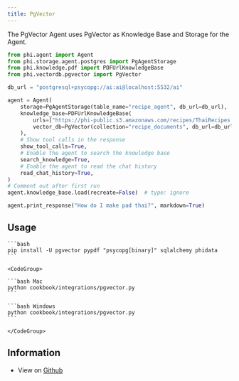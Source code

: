 ```yaml
---
title: PgVector
---
```


The PgVector Agent uses PgVector as Knowledge Base and Storage for the Agent.

```python cookbook/integrations/pgvector.py
from phi.agent import Agent
from phi.storage.agent.postgres import PgAgentStorage
from phi.knowledge.pdf import PDFUrlKnowledgeBase
from phi.vectordb.pgvector import PgVector

db_url = "postgresql+psycopg://ai:ai@localhost:5532/ai"

agent = Agent(
    storage=PgAgentStorage(table_name="recipe_agent", db_url=db_url),
    knowledge_base=PDFUrlKnowledgeBase(
        urls=["https://phi-public.s3.amazonaws.com/recipes/ThaiRecipes.pdf"],
        vector_db=PgVector(collection="recipe_documents", db_url=db_url),
    ),
    # Show tool calls in the response
    show_tool_calls=True,
    # Enable the agent to search the knowledge base
    search_knowledge=True,
    # Enable the agent to read the chat history
    read_chat_history=True,
)
# Comment out after first run
agent.knowledge_base.load(recreate=False)  # type: ignore

agent.print_response("How do I make pad thai?", markdown=True)
```

## Usage

<Steps>
  <Snippet file="create-venv-step.mdx" />

  <Snippet file="run-pgvector-step.mdx" />

  <Step title="Install libraries">

    ```bash
    pip install -U pgvector pypdf "psycopg[binary]" sqlalchemy phidata
    ```

  </Step>

  <Step title="Run PgVector Agent">

    <CodeGroup>

    ```bash Mac
    python cookbook/integrations/pgvector.py
    ```

    ```bash Windows
    python cookbook/integrations/pgvector.py
    ```

    </CodeGroup>

  </Step>

  </Steps>

## Information

- View on [Github](https://github.com/phidatahq/phidata/tree/main/cookbook/integrations/pgvector/agent.py)
